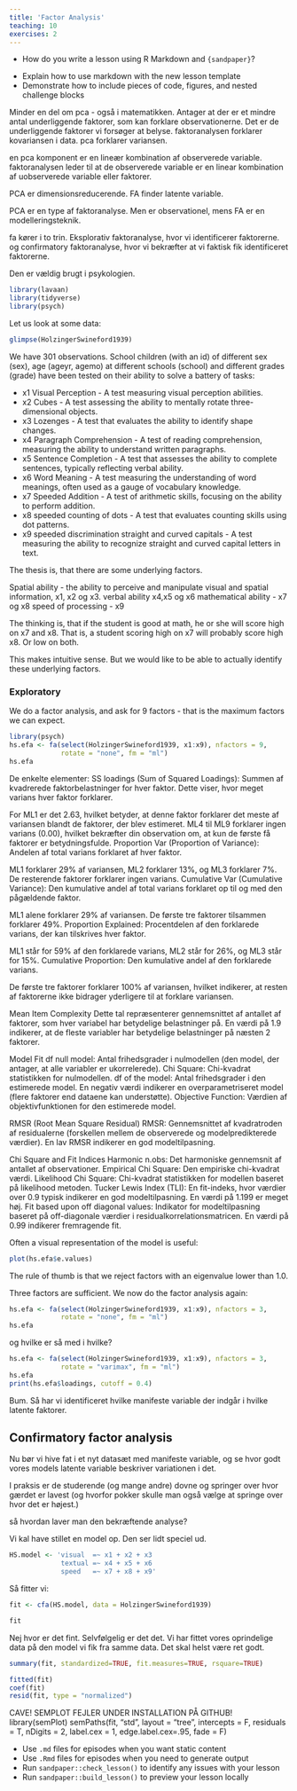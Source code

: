 ```yaml
---
title: 'Factor Analysis'
teaching: 10
exercises: 2
---
```


:::::::::::::::::::::::::::::::::::::: questions 

- How do you write a lesson using R Markdown and `{sandpaper}`?

::::::::::::::::::::::::::::::::::::::::::::::::

::::::::::::::::::::::::::::::::::::: objectives

- Explain how to use markdown with the new lesson template
- Demonstrate how to include pieces of code, figures, and nested challenge blocks

::::::::::::::::::::::::::::::::::::::::::::::::

Minder en del om pca - også i matematikken. Antager at der er et mindre antal
underliggende faktorer, som kan forklare observationerne. Det er de underliggende
faktorer vi forsøger at belyse. 
faktoranalysen forklarer kovariansen i data. pca forklarer variansen.

en pca komponent er en lineær kombination af observerede variable. faktoranalysen
leder til at de observerede variable er en linear kombination af uobserverede
variable eller faktorer.

PCA er dimensionsreducerende. FA finder latente variable.

PCA er en type af faktoranalyse. Men er observationel, mens FA er en modelleringsteknik.

fa kører i to trin. Eksplorativ faktoranalyse, hvor vi identificerer faktorerne.
og confirmatory faktoranalyse, hvor vi bekræfter at vi faktisk fik identificeret
faktorerne. 


Den er vældig brugt i psykologien. 

```r
library(lavaan) 
library(tidyverse)
library(psych)
```
Let us look at some data:

```r
glimpse(HolzingerSwineford1939)
```

We have 301 observations. School children (with an id) of different sex (sex), age (ageyr, agemo)
at different schools (school) and different grades (grade) have been tested on their ability
to solve a battery of tasks:

* x1 Visual Perception - A test measuring visual perception abilities.
* x2 Cubes - A test assessing the ability to mentally rotate three-dimensional objects.
* x3 Lozenges  - A test that evaluates the ability to identify shape changes.
* x4 Paragraph Comprehension - A test of reading comprehension, measuring the ability to understand written paragraphs.
* x5 Sentence Completion - A test that assesses the ability to complete sentences, typically reflecting verbal ability.
* x6 Word Meaning - A test measuring the understanding of word meanings, often used as a gauge of vocabulary knowledge.
* x7 Speeded Addition - A test of arithmetic skills, focusing on the ability to perform addition.
* x8 speeded counting of dots - A test that evaluates counting skills using dot patterns.
* x9 speeded discrimination straight and curved capitals - A test measuring the ability to recognize straight and curved capital letters in text.

The thesis is, that there are some underlying factors. 

Spatial ability - the ability to perceive and manipulate visual and spatial 
information, x1, x2 og x3.
verbal ability  x4,x5 og x6
mathematical ability - x7 og x8
speed of processing - x9

The thinking is, that if the student is good at math, he or she will score high
on x7 and x8. That is, a student scoring high on x7 will probably score high x8. Or low on both.

This makes intuitive sense. But we would like to be able to actually identify these
underlying factors.

### Exploratory

We do a factor analysis, and ask for 9 factors - that is the maximum 
factors we can expect.

```r
library(psych)
hs.efa <- fa(select(HolzingerSwineford1939, x1:x9), nfactors = 9, 
             rotate = "none", fm = "ml")
hs.efa
```
De enkelte elementer:
SS loadings (Sum of Squared Loadings): Summen af kvadrerede faktorbelastninger for hver faktor. Dette viser, hvor meget varians hver faktor forklarer.

For ML1 er det 2.63, hvilket betyder, at denne faktor forklarer det meste af variansen blandt de faktorer, der blev estimeret.
ML4 til ML9 forklarer ingen varians (0.00), hvilket bekræfter din observation om, at kun de første få faktorer er betydningsfulde.
Proportion Var (Proportion of Variance): Andelen af total varians forklaret af hver faktor.

ML1 forklarer 29% af variansen, ML2 forklarer 13%, og ML3 forklarer 7%. De resterende faktorer forklarer ingen varians.
Cumulative Var (Cumulative Variance): Den kumulative andel af total varians forklaret op til og med den pågældende faktor.

ML1 alene forklarer 29% af variansen. De første tre faktorer tilsammen forklarer 49%.
Proportion Explained: Procentdelen af den forklarede varians, der kan tilskrives hver faktor.

ML1 står for 59% af den forklarede varians, ML2 står for 26%, og ML3 står for 15%.
Cumulative Proportion: Den kumulative andel af den forklarede varians.

De første tre faktorer forklarer 100% af variansen, hvilket indikerer, at resten af faktorerne ikke bidrager yderligere til at forklare variansen.

Mean Item Complexity
Dette tal repræsenterer gennemsnittet af antallet af faktorer, som hver variabel har betydelige belastninger på. En værdi på 1.9 indikerer, at de fleste variabler har betydelige belastninger på næsten 2 faktorer.

Model Fit
df null model: Antal frihedsgrader i nulmodellen (den model, der antager, at alle variabler er ukorrelerede).
Chi Square: Chi-kvadrat statistikken for nulmodellen.
df of the model: Antal frihedsgrader i den estimerede model. En negativ værdi indikerer en overparametriseret model (flere faktorer end dataene kan understøtte).
Objective Function: Værdien af objektivfunktionen for den estimerede model.

RMSR (Root Mean Square Residual)
RMSR: Gennemsnittet af kvadratroden af residualerne (forskellen mellem de observerede og modelpredikterede værdier). En lav RMSR indikerer en god modeltilpasning.

Chi Square and Fit Indices
Harmonic n.obs: Det harmoniske gennemsnit af antallet af observationer.
Empirical Chi Square: Den empiriske chi-kvadrat værdi.
Likelihood Chi Square: Chi-kvadrat statistikken for modellen baseret på likelihood metoden.
Tucker Lewis Index (TLI): En fit-indeks, hvor værdier over 0.9 typisk indikerer en god modeltilpasning. En værdi på 1.199 er meget høj.
Fit based upon off diagonal values: Indikator for modeltilpasning baseret på off-diagonale værdier i residualkorrelationsmatricen. En værdi på 0.99 indikerer fremragende fit.

Often a visual representation of the model is useful:
```r
plot(hs.efa$e.values)
```
The rule of thumb is that we reject factors with an eigenvalue lower than 1.0.

Three factors are sufficient. We now do the factor analysis again:

```r

hs.efa <- fa(select(HolzingerSwineford1939, x1:x9), nfactors = 3, 
             rotate = "none", fm = "ml")
hs.efa
```
og hvilke er så med i hvilke?


```r

hs.efa <- fa(select(HolzingerSwineford1939, x1:x9), nfactors = 3, 
             rotate = "varimax", fm = "ml")
hs.efa
print(hs.efa$loadings, cutoff = 0.4)
```
Bum. Så har vi identificeret hvilke manifeste variable der indgår i hvilke 
latente faktorer.

## Confirmatory factor analysis

Nu bør vi hive fat i et nyt datasæt med manifeste variable, og se hvor godt 
vores models latente variable beskriver variationen i det.

I praksis er de studerende (og mange andre) dovne og springer over hvor 
gærdet er lavest (og hvorfor pokker skulle man også vælge at springe over hvor det er højest.)

så hvordan laver man den bekræftende analyse?

Vi kal have stillet en model op. Den ser lidt speciel ud.
```r
HS.model <- 'visual  =~ x1 + x2 + x3
             textual =~ x4 + x5 + x6
             speed   =~ x7 + x8 + x9'
```

Så fitter vi:
```r
fit <- cfa(HS.model, data = HolzingerSwineford1939)
```

```r
fit
```
Nej hvor er det fint. Selvfølgelig er det det. Vi har fittet vores oprindelige
data på den model vi fik fra samme data. Det skal helst være ret godt.


```r
summary(fit, standardized=TRUE, fit.measures=TRUE, rsquare=TRUE)
```
```r
fitted(fit)
coef(fit)
resid(fit, type = "normalized")
```
CAVE! SEMPLOT FEJLER UNDER INSTALLATION PÅ GITHUB!
library(semPlot)
semPaths(fit, "std", layout = "tree", intercepts = F, residuals = T, nDigits = 2, 
         label.cex = 1, edge.label.cex=.95, fade = F)



::::::::::::::::::::::::::::::::::::: keypoints 

- Use `.md` files for episodes when you want static content
- Use `.Rmd` files for episodes when you need to generate output
- Run `sandpaper::check_lesson()` to identify any issues with your lesson
- Run `sandpaper::build_lesson()` to preview your lesson locally

::::::::::::::::::::::::::::::::::::::::::::::::


